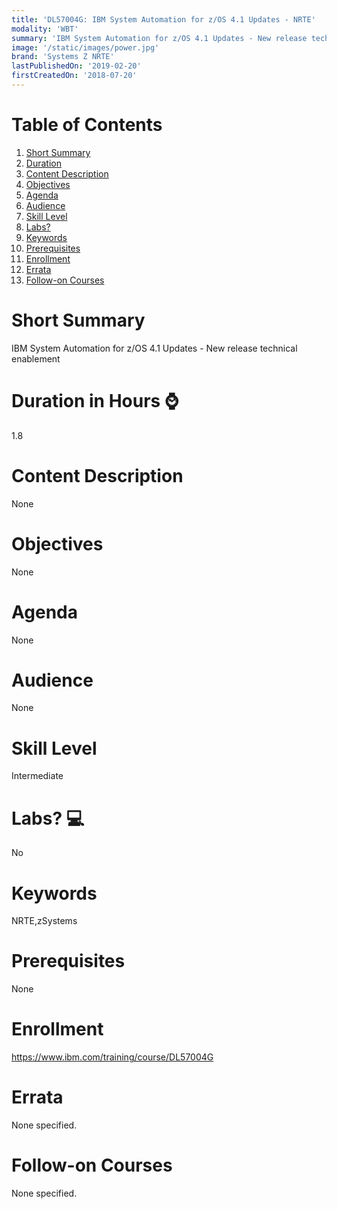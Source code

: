 ```yaml
---
title: 'DL57004G: IBM System Automation for z/OS 4.1 Updates - NRTE'
modality: 'WBT'
summary: 'IBM System Automation for z/OS 4.1 Updates - New release technical enablement'
image: '/static/images/power.jpg'
brand: 'Systems Z NRTE'
lastPublishedOn: '2019-02-20'
firstCreatedOn: '2018-07-20'
---
```

# Table of Contents
1.  [Short Summary](#short-summary)
2.  [Duration](#duration-in-hours-)
3.  [Content Description](#content-description)
4.  [Objectives](#objectives)
5.  [Agenda](#agenda)
6.  [Audience](#audience)
7.  [Skill Level](#skill-level)
8.  [Labs?](#labs-)
9.  [Keywords](#keywords)
10. [Prerequisites](#prerequisites)
11. [Enrollment](#enrollment)
12. [Errata](#errata)
13. [Follow-on Courses](#follow-on-courses)

# Short Summary
IBM System Automation for z/OS 4.1 Updates - New release technical enablement

# Duration in Hours ⌚
1.8

# Content Description
None

# Objectives
None

# Agenda
None

# Audience
None

# Skill Level
Intermediate

# Labs? 💻
No

# Keywords
NRTE,zSystems

# Prerequisites
None

# Enrollment
https://www.ibm.com/training/course/DL57004G

# Errata
None specified.

# Follow-on Courses
None specified.

